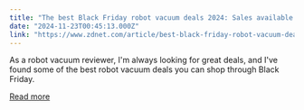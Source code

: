 ```yaml
---
title: "The best Black Friday robot vacuum deals 2024: Sales available now"
date: "2024-11-23T00:45:13.000Z"
link: "https://www.zdnet.com/article/best-black-friday-robot-vacuum-deals-2024/"
---
```


As a robot vacuum reviewer, I'm always looking for great deals, and I've found some of the best robot vacuum deals you can shop through Black Friday.

[Read more](https://www.zdnet.com/article/best-black-friday-robot-vacuum-deals-2024/)
